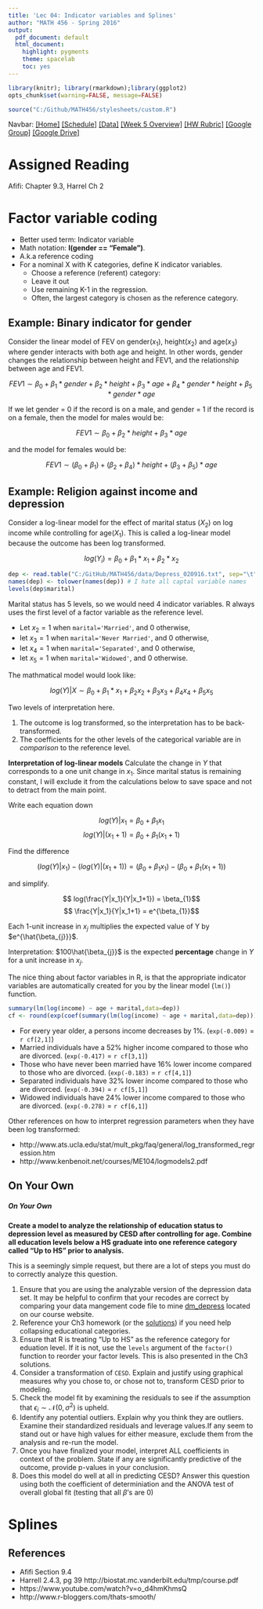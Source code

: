 ```yaml
---
title: 'Lec 04: Indicator variables and Splines'
author: "MATH 456 - Spring 2016"
output:
  pdf_document: default
  html_document:
    highlight: pygments
    theme: spacelab
    toc: yes
---
```

```r
library(knitr); library(rmarkdown);library(ggplot2)
opts_chunk$set(warning=FALSE, message=FALSE) 
```

```r
source("C:/Github/MATH456/stylesheets/custom.R")
```

Navbar: [[Home]](../index.html) [[Schedule]](../Schedule.html) [[Data]](../data/Datasets.html) [[Week 5 Overview]](../wk05.html) [[HW Rubric]](../admin/rubric.html)  [[Google Group]](https://groups.google.com/forum/#!forum/csuc_stat)  [[Google Drive]](https://drive.google.com/a/mail.csuchico.edu/folderview?id=0B83Z8_sNw3KPcnVrYzVFRHUtcHM&usp=sharing)

# Assigned Reading
Afifi: Chapter 9.3, Harrel Ch 2


# Factor variable coding

* Better used term: Indicator variable
* Math notation: **I(gender == "Female")**. 
* A.k.a reference coding
* For a nominal X with K categories, define K indicator variables.
    - Choose a reference (referent) category:
    - Leave it out
    - Use remaining K-1 in the regression.
    - Often, the largest category is chosen as the reference category.


## Example: Binary indicator for gender
Consider the linear model of FEV on gender($x_{1}$), height($x_{2}$) and age($x_{3}$)
where gender interacts with both age and height. In other words, gender changes
the relationship between height and FEV1, and the relationship between age and FEV1.

$$ FEV1 \sim \beta_{0} + \beta_{1}*gender + \beta_{2}*height + \beta_{3}*age + \beta_{4}*gender*height + \beta_{5}*gender*age $$

If we let gender = 0 if the record is on a male, and gender = 1 if the record is
on a female, then the model for males would be:

$$ FEV1 \sim \beta_{0} +  \beta_{2}*height + \beta_{3}*age $$

and the model for females would be:

$$ FEV1 \sim (\beta_{0} + \beta_{1}) + (\beta_{2} + \beta_{4})*height + (\beta_{3}+\beta_{5})*age$$


## Example: Religion against income and depression
Consider a log-linear model for the effect of marital status ($X_2$) on
log income while controlling for age($X_1$). This is called a log-linear
model because the outcome has been log transformed. 

$$ log(Y_i) = \beta_0 + \beta_1*x_1 + \beta_2*x_2 $$

```r
dep <- read.table("C:/GitHub/MATH456/data/Depress_020916.txt", sep="\t", header=TRUE)
names(dep) <- tolower(names(dep)) # I hate all captal variable names
levels(dep$marital)
```

Marital status has 5 levels, so we would need 4 indicator variables. 
R always uses the first level of a factor variable as the reference level. 

* Let $x_{2}=1$ when `marital='Married'`, and 0 otherwise,  
* let $x_{3}=1$ when `marital='Never Married'`, and 0 otherwise,  
* let $x_{4}=1$ when `marital='Separated'`, and 0 otherwise,  
* let $x_{5}=1$ when `marital='Widowed'`, and 0 otherwise. 

The mathmatical model would look like: 

$$ log(Y)|X \sim \beta_{0} + \beta_{1}*x_{1} + \beta_{2}x_{2} + \beta_{3}x_{3} + \beta_{4}x_{4} + \beta_{5}x_{5} $$

Two levels of interpretation here. 

1. The outcome is log transformed, so the interpretation has to be 
   back-transformed.   
2. The coefficients for the other levels of the categorical variable
   are in _comparison_ to the reference level. 


**Interpretation of log-linear models** 
Calculate the change in $Y$ that corresponds to a one unit change in $x_1$. 
Since marital status is remaining constant, I will exclude it from the 
calculations below to save space and not to detract from the main point.

Write each equation down

$$ log(Y)|x_1 = \beta_{0} + \beta_{1}x_{1}$$ 
$$ log(Y)|(x_1+1)  = \beta_{0} + \beta_{1}(x_{1}+1)$$ 

Find the difference

$$ (log(Y)|x_1) - (log(Y)|(x_1+1)) = (\beta_{0} + \beta_{1}x_{1}) - (\beta_{0} + \beta_{1}(x_{1}+1))$$ 

and simplify. 

$$ log(\frac{Y|x_1}{Y|x_1+1}) = \beta_{1}$$ 
$$ \frac{Y|x_1}{Y|x_1+1} = e^{\beta_{1}}$$

Each 1-unit increase in $x_{j}$ multiplies the expected value of Y by $e^{\hat{\beta_{j}}}$.  

Interpretation: $100\hat{\beta_{j}}$ is the expected **percentage** change
in $Y$ for a unit increase in $x_{j}$.


The nice thing about factor variables in R, is that the appropriate 
indicator variables are automatically created for you by the linear
model (`lm()`) function.

```r
summary(lm(log(income) ~ age + marital,data=dep))
cf <- round(exp(coef(summary(lm(log(income) ~ age + marital,data=dep)))),2)
```


* For every year older, a persons income decreases by 1%. (`exp(-0.009)` = `r cf[2,1]`)
* Married individuals have a 52% higher income compared to those who are divorced. (`exp(-0.417)` = `r cf[3,1]`)
* Those who have never been married have  16% lower income compared to those who are divorced. (`exp(-0.183)` = `r cf[4,1]`)
* Separated individuals have 32% lower income compared to those who are divorced. (`exp(-0.394)` = `r cf[5,1]`)
* Widowed individuals have 24% lower income compared to those who are divorced. (`exp(-0.278)` = `r cf[6,1]`)

Other references on how to interpret regression parameters when they have 
been log transformed: 

* http://www.ats.ucla.edu/stat/mult_pkg/faq/general/log_transformed_regression.htm 
* http://www.kenbenoit.net/courses/ME104/logmodels2.pdf

## On Your Own
##### On Your Own

**Create a model to analyze the relationship of education status to depression level as measured by
CESD after controlling for age. Combine all education levels below a HS graduate into one reference 
category called "Up to HS" prior to analysis.**

This is a seemingly simple request, but there are a lot of steps you must do
to correctly analyze this question. 

1. Ensure that you are using the analyzable version of the depression data set. 
   It may be helpful to confirm that your recodes are correct by comparing
   your data mangement code file to mine [dm_depress](../data/dm_depress.html) 
   located on our course website. 
2. Reference your Ch3 homework (or the [solutions](./solutions/ch3_solutions.html))
   if you need help collapsing educational categories. 
3. Ensure that R is treating "Up to HS" as the reference category for eduation level. 
   If it is not, use the `levels` argument of the `factor()` function to reorder
   your factor levels. This is also presented in the Ch3 solutions. 
4. Consider a transformation of `CESD`. Explain and justify using graphical
   measures why you chose to, or chose not to, transform CESD prior to modeling. 
5. Check the model fit by examining the residuals to see if the assumption that 
   $\epsilon_{i} \sim \mathcal{N}(0, \sigma^{2})$ is upheld. 
6. Identify any potential outliers. Explain why you think they are outliers. 
   Examine their standardized residuals and leverage values.If any seem to stand out or 
   have high values for either measure, exclude them from the analysis and re-run the model. 
7. Once you have finalized your model, interpret ALL coefficients in context of the problem. 
   State if any are significantly predictive of the outcome, provide p-values in your conclusion. 
8. Does this model do well at all in predicting CESD? Answer this question using both the
   coefficient of determiniation and the ANOVA test of overall global fit (testing that
   all $\beta$'s are 0)
   


# Splines

## References

* Afifi Section 9.4
* Harrell 2.4.3, pg 39 http://biostat.mc.vanderbilt.edu/tmp/course.pdf 
* https://www.youtube.com/watch?v=o_d4hmKhmsQ
* http://www.r-bloggers.com/thats-smooth/

  



